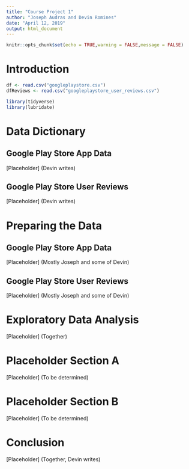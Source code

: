 ```yaml
---
title: "Course Project 1"
author: "Joseph Audras and Devin Romines"
date: "April 12, 2019"
output: html_document
---
```


```r
knitr::opts_chunk$set(echo = TRUE,warning = FALSE,message = FALSE)
```

# Introduction

```r
df <- read.csv("googleplaystore.csv")
dfReviews <- read.csv("googleplaystore_user_reviews.csv")
```

```r
library(tidyverse)
library(lubridate)
```

# Data Dictionary

## Google Play Store App Data

[Placeholder] (Devin writes)

## Google Play Store User Reviews

[Placeholder] (Devin writes)

# Preparing the Data

## Google Play Store App Data

[Placeholder] (Mostly Joseph and some of Devin)

## Google Play Store User Reviews

[Placeholder] (Mostly Joseph and some of Devin)

# Exploratory Data Analysis

[Placeholder] (Together)

# Placeholder Section A

[Placeholder] (To be determined)

# Placeholder Section B

[Placeholder] (To be determined)

# Conclusion

[Placeholder] (Together, Devin writes)